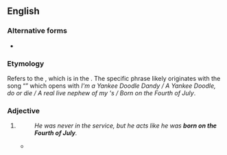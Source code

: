 ==English==

===Alternative forms===
* {{l|en|born on the 4th of July}}

===Etymology===
Refers to the {{w|Fourth of July}}, which is {{l|en|Independence Day}} in the {{l|en|United States}}. The specific phrase likely originates with the song “{{w|The Yankee Doodle Boy|Yankee Doodle Dandy}}” which opens with ''I'm a Yankee Doodle Dandy / A Yankee Doodle, do or die / A real live nephew of my {{l|en|Uncle Sam}}'s / Born on the Fourth of July''.

===Adjective===
{{en-adj|head=[[born]] [[on]] [[the]] [[Fourth of July]]|-}}

# {{lb|en|idiomatic|US}} {{def|[[demonstratively|Demonstratively]] [[patriotic]] about the [[United States]].}}
#: ''He was never in the service, but he acts like he was '''born on the Fourth of July'''.''
#* {{quote-song
|author=Tom Paxton
|authorlink=Tom Paxton
|title={{w|Born on the Fourth of July}}
|passage=I was '''born on the Fourth of July''' / No one more loyal than I.
}}